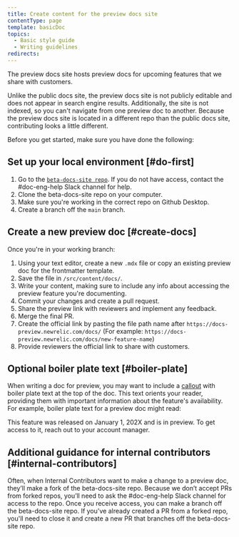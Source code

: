 ```yaml
---
title: Create content for the preview docs site
contentType: page
template: basicDoc
topics:
  - Basic style guide
  - Writing guidelines
redirects:
---
```


The preview docs site hosts preview docs for upcoming features that we share with customers.

Unlike the public docs site, the preview docs site is not publicly editable and does not appear in search engine results. Additionally, the site is not indexed, so you can't navigate from one preview doc to another. Because the preview docs site is located in a different repo than the public docs site, contributing looks a little different.

Before you get started, make sure you have done the following:

## Set up your local environment [#do-first]

1. Go to the [`beta-docs-site repo`](https://github.com/newrelic/beta-docs-site). If you do not have access, contact the #doc-eng-help Slack channel for help.
2. Clone the beta-docs-site repo on your computer.
3. Make sure you're working in the correct repo on Github Desktop.
4. Create a branch off the `main` branch.
  
## Create a new preview doc [#create-docs]

Once you're in your working branch:

1. Using your text editor, create a new `.mdx` file or copy an existing preview doc for the frontmatter template.
2. Save the file in `/src/content/docs/`.
3. Write your content, making sure to include any info about accessing the preview feature you're documenting.
4. Commit your changes and create a pull request.
5. Share the preview link with reviewers and implement any feedback.
6. Merge the final PR.
7. Create the official link by pasting the file path name after `https://docs-preview.newrelic.com/docs/` (For example: `https://docs-preview.newrelic.com/docs/new-feature-name`)
8. Provide reviewers the official link to share with customers.

## Optional boiler plate text [#boiler-plate]

When writing a doc for preview, you may want to include a [callout](/docs/style-guide/formatting/callouts/) with boiler plate text at the top of the doc. This text orients your reader, providing them with important information about the feature's availability.
For example, boiler plate text for a preview doc might read:

<Callout variant="caution" title="Preview">
  This feature was released on January 1, 202X and is in preview. To get access to it, reach out to your account manager.
</Callout>

## Additional guidance for internal contributors [#internal-contributors]

Often, when Internal Contributors want to make a change to a preview doc, they’ll make a fork of the beta-docs-site repo. Because we don’t accept PRs from forked repos, you’ll need to ask the #doc-eng-help Slack channel for access to the repo. Once you receive access, you can make a branch off the beta-docs-site repo. If you've already created a PR from a forked repo, you'll need to close it and create a new PR that branches off the beta-docs-site repo.
